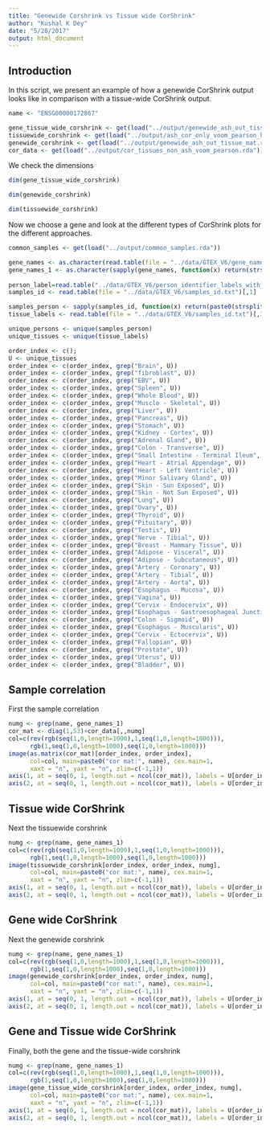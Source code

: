 ```yaml
---
title: "Genewide Corshrink vs Tissue wide CorShrink"
author: "Kushal K Dey"
date: "5/28/2017"
output: html_document
---
```


## Introduction

In this script, we present an example of how a genewide CorShrink output looks like
in comparison with a tissue-wide CorShrink output.

```r
name <- "ENSG00000172867"
```


```r
gene_tissue_wide_corshrink <- get(load("../output/genewide_ash_out_tissue_mat_corshrink_halfuniform.rda"))
tissuewide_corshrink <- get(load("../output/ash_cor_only_voom_pearson_halfuniform_gtex_tissues.rda"))
genewide_corshrink <- get(load("../output/genewide_ash_out_tissue_mat.rda"))
cor_data <- get(load("../output/cor_tissues_non_ash_voom_pearson.rda"))
```

We check the dimensions 

```r
dim(gene_tissue_wide_corshrink)
```

```r
dim(genewide_corshrink)
```

```r
dim(tissuewide_corshrink)
```

Now we choose a gene and look at the different types of CorShrink plots for
the different approaches.

```r
common_samples <- get(load("../output/common_samples.rda"))

gene_names <- as.character(read.table(file = "../data/GTEX_V6/gene_names_GTEX_V6.txt")[,1])
gene_names_1 <- as.character(sapply(gene_names, function(x) return(strsplit(x, "[.]")[[1]][1])))
 
person_label=read.table("../data/GTEX_V6/person_identifier_labels_with_numbers.txt");
samples_id <- read.table(file = "../data/GTEX_V6/samples_id.txt")[,1]

samples_person <- sapply(samples_id, function(x) return(paste0(strsplit(as.character(x), "-")[[1]][1:2], collapse ="-")))
tissue_labels <- read.table(file = "../data/GTEX_V6/samples_id.txt")[,3]

unique_persons <- unique(samples_person)
unique_tissues <- unique(tissue_labels)
```

```r
order_index <- c();
U <- unique_tissues
order_index <- c(order_index, grep("Brain", U))
order_index <- c(order_index, grep("fibroblast", U))
order_index <- c(order_index, grep("EBV", U))
order_index <- c(order_index, grep("Spleen", U))
order_index <- c(order_index, grep("Whole Blood", U))
order_index <- c(order_index, grep("Muscle - Skeletal", U))
order_index <- c(order_index, grep("Liver", U))
order_index <- c(order_index, grep("Pancreas", U))
order_index <- c(order_index, grep("Stomach", U))
order_index <- c(order_index, grep("Kidney - Cortex", U))
order_index <- c(order_index, grep("Adrenal Gland", U))
order_index <- c(order_index, grep("Colon - Transverse", U))
order_index <- c(order_index, grep("Small Intestine - Terminal Ileum", U))
order_index <- c(order_index, grep("Heart - Atrial Appendage", U))
order_index <- c(order_index, grep("Heart - Left Ventricle", U))
order_index <- c(order_index, grep("Minor Salivary Gland", U))
order_index <- c(order_index, grep("Skin - Sun Exposed", U))
order_index <- c(order_index, grep("Skin - Not Sun Exposed", U))
order_index <- c(order_index, grep("Lung", U))
order_index <- c(order_index, grep("Ovary", U))
order_index <- c(order_index, grep("Thyroid", U))
order_index <- c(order_index, grep("Pituitary", U))
order_index <- c(order_index, grep("Testis", U))
order_index <- c(order_index, grep("Nerve - Tibial", U))
order_index <- c(order_index, grep("Breast - Mammary Tissue", U))
order_index <- c(order_index, grep("Adipose - Visceral", U))
order_index <- c(order_index, grep("Adipose - Subcutaneous", U))
order_index <- c(order_index, grep("Artery - Coronary", U))
order_index <- c(order_index, grep("Artery - Tibial", U))
order_index <- c(order_index, grep("Artery - Aorta", U))
order_index <- c(order_index, grep("Esophagus - Mucosa", U))
order_index <- c(order_index, grep("Vagina", U))
order_index <- c(order_index, grep("Cervix - Endocervix", U))
order_index <- c(order_index, grep("Esophagus - Gastroesophageal Junction", U))
order_index <- c(order_index, grep("Colon - Sigmoid", U))
order_index <- c(order_index, grep("Esophagus - Muscularis", U))
order_index <- c(order_index, grep("Cervix - Ectocervix", U))
order_index <- c(order_index, grep("Fallopian", U))
order_index <- c(order_index, grep("Prostate", U))
order_index <- c(order_index, grep("Uterus", U))
order_index <- c(order_index, grep("Bladder", U))
```

## Sample correlation

First the sample correlation

```r
numg <- grep(name, gene_names_1)
cor_mat <- diag(1,53)+cor_data[,,numg]
col=c(rev(rgb(seq(1,0,length=1000),1,seq(1,0,length=1000))),
      rgb(1,seq(1,0,length=1000),seq(1,0,length=1000)))
image(as.matrix(cor_mat)[order_index, order_index],
      col=col, main=paste0("cor mat:", name), cex.main=1,
      xaxt = "n", yaxt = "n", zlim=c(-1,1))
axis(1, at = seq(0, 1, length.out = ncol(cor_mat)), labels = U[order_index], las=2, cex.axis = 0.4)
axis(2, at = seq(0, 1, length.out = ncol(cor_mat)), labels = U[order_index], las=2, cex.axis = 0.4)
```

## Tissue wide CorShrink

Next the tissuewide corshrink

```r
numg <- grep(name, gene_names_1)
col=c(rev(rgb(seq(1,0,length=1000),1,seq(1,0,length=1000))),
      rgb(1,seq(1,0,length=1000),seq(1,0,length=1000)))
image(tissuewide_corshrink[order_index, order_index, numg],
      col=col, main=paste0("cor mat:", name), cex.main=1,
      xaxt = "n", yaxt = "n", zlim=c(-1,1))
axis(1, at = seq(0, 1, length.out = ncol(cor_mat)), labels = U[order_index], las=2, cex.axis = 0.4)
axis(2, at = seq(0, 1, length.out = ncol(cor_mat)), labels = U[order_index], las=2, cex.axis = 0.4)
```

## Gene wide CorShrink

Next the genewide corshrink

```r
numg <- grep(name, gene_names_1)
col=c(rev(rgb(seq(1,0,length=1000),1,seq(1,0,length=1000))),
      rgb(1,seq(1,0,length=1000),seq(1,0,length=1000)))
image(genewide_corshrink[order_index, order_index, numg],
      col=col, main=paste0("cor mat:", name), cex.main=1,
      xaxt = "n", yaxt = "n", zlim=c(-1,1))
axis(1, at = seq(0, 1, length.out = ncol(cor_mat)), labels = U[order_index], las=2, cex.axis = 0.4)
axis(2, at = seq(0, 1, length.out = ncol(cor_mat)), labels = U[order_index], las=2, cex.axis = 0.4)
```

## Gene and Tissue wide CorShrink

Finally, both the gene and the tissue-wide corshrink

```r
numg <- grep(name, gene_names_1)
col=c(rev(rgb(seq(1,0,length=1000),1,seq(1,0,length=1000))),
      rgb(1,seq(1,0,length=1000),seq(1,0,length=1000)))
image(gene_tissue_wide_corshrink[order_index, order_index, numg],
      col=col, main=paste0("cor mat:", name), cex.main=1,
      xaxt = "n", yaxt = "n", zlim=c(-1,1))
axis(1, at = seq(0, 1, length.out = ncol(cor_mat)), labels = U[order_index], las=2, cex.axis = 0.4)
axis(2, at = seq(0, 1, length.out = ncol(cor_mat)), labels = U[order_index], las=2, cex.axis = 0.4)
```

